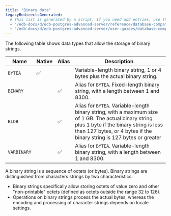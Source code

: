 ```yaml
---
title: "Binary data"
legacyRedirectsGenerated:
  # This list is generated by a script. If you need add entries, use the `legacyRedirects` key.
  - "/edb-docs/d/edb-postgres-advanced-server/reference/database-compatibility-for-oracle-developers-reference-guide/9.6/Database_Compatibility_for_Oracle_Developers_Reference_Guide.1.013.html"
  - "/edb-docs/d/edb-postgres-advanced-server/user-guides/database-compatibility-for-oracle-developers-guide/9.5/Database_Compatibility_for_Oracle_Developers_Guide.1.045.html"
---
```


<div id="binary_data" class="registered_link"></div>

The following table shows data types that allow the storage of binary strings.

| Name        | Native | Alias | Description                                                                                                                              | 
| ----------- | ------ | ----- | ------------------------------------------------------------------------------------------------------------------------------------------ | 
| `BYTEA`     | ✅     |        | Variable-length binary string, 1 or 4 bytes plus the actual binary string. 
| `BINARY`    |        | ✅     | Alias for `BYTEA`. Fixed-length binary string, with a length between 1 and 8300.                                                                                                          | 
| `BLOB`      |        | ✅     | Alias for `BYTEA`. Variable-length binary string, with a maximum size of 1 GB. The actual binary string plus 1 byte if the binary string is less than 127 bytes, or 4 bytes if the binary string is 127 bytes or greater |
| `VARBINARY` |        | ✅     | Alias for `BYTEA`. Variable-length binary string, with a length between 1 and 8300.                                                                                                            |

A binary string is a sequence of octets (or bytes). Binary strings are distinguished from characters strings by two characteristics: 

-  Binary strings specifically allow storing octets of value zero and other "non-printable" octets (defined as octets outside the range 32 to 126). 
-  Operations on binary strings process the actual bytes, whereas the encoding and processing of character strings depends on locale settings.

